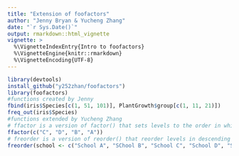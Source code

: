 ```yaml
---
title: "Extension of foofactors"
author: "Jenny Bryan & Yucheng Zhang"
date: "`r Sys.Date()`"
output: rmarkdown::html_vignette
vignette: >
  %\VignetteIndexEntry{Intro to foofactors}
  %\VignetteEngine{knitr::rmarkdown}
  %\VignetteEncoding{UTF-8}
---
```


```r
library(devtools)
install_github("y252zhan/foofactors")
library(foofactors)
#functions created by Jenny
fbind(iris$Species[c(1, 51, 101)], PlantGrowth$group[c(1, 11, 21)])
freq_out(iris$Species)
#functions extended by Yucheng Zhang
# ffactor is a version of factor() that sets levels to the order in which they appear in the data
ffactor(c("C", "D", "B", "A"))
# freorder is a version of reorder() that reorder levels in descending order according to the numeric value of the second argument
freorder(school <- c("School A", "SChool B", "School C", "School D", "School E", "School F"), N <- c(25,28,12,22,30,25))
```
